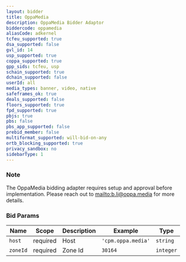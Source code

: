 ```yaml
---
layout: bidder
title: OppaMedia
description: OppaMedia Bidder Adaptor
biddercode: oppamedia
aliasCode: adkernel
tcfeu_supported: true
dsa_supported: false
gvl_id: 14
usp_supported: true
coppa_supported: true
gpp_sids: tcfeu, usp
schain_supported: true
dchain_supported: false
userId: all
media_types: banner, video, native
safeframes_ok: true
deals_supported: false
floors_supported: true
fpd_supported: true
pbjs: true
pbs: false
pbs_app_supported: false
prebid_member: false
multiformat_supported: will-bid-on-any
ortb_blocking_supported: true
privacy_sandbox: no
sidebarType: 1
---
```


### Note

The OppaMedia bidding adapter requires setup and approval before implementation. Please reach out to [mailto:b.li@oppa.media](b.li@oppa.media) for more details.

### Bid Params


| Name     | Scope    | Description           | Example                   | Type     |
|----------|----------|-----------------------|---------------------------|----------|
| `host`   | required | Host | `'cpm.oppa.media'` | `string` |
| `zoneId` | required | Zone Id           | `30164`                 | `integer` |
